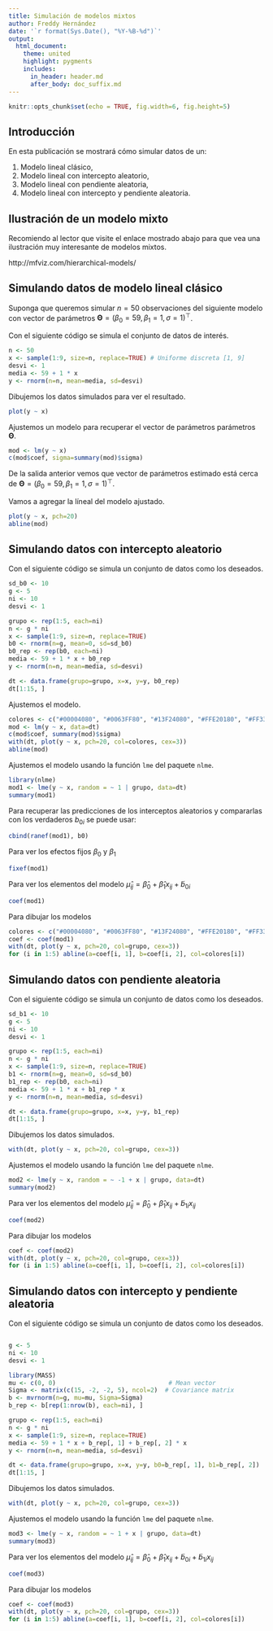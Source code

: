 ```yaml
---
title: Simulación de modelos mixtos
author: Freddy Hernández
date: '`r format(Sys.Date(), "%Y-%B-%d")`'
output:
  html_document:
    theme: united
    highlight: pygments
    includes:
      in_header: header.md
      after_body: doc_suffix.md
---
```


```r
knitr::opts_chunk$set(echo = TRUE, fig.width=6, fig.height=5)
```

## Introducción
En esta publicación se mostrará cómo simular datos de un:  

1. Modelo lineal clásico,  
2. Modelo lineal con intercepto aleatorio,  
3. Modelo lineal con pendiente aleatoria,  
4. Modelo lineal con intercepto y pendiente aleatoria.  

## Ilustración de un modelo mixto
Recomiendo al lector que visite el enlace mostrado abajo para que vea una ilustración muy interesante de modelos mixtos.

http://mfviz.com/hierarchical-models/

## Simulando datos de modelo lineal clásico
Suponga que queremos simular $n=50$ observaciones del siguiente modelo con vector de parámetros $\boldsymbol{\Theta}=(\beta_0=59, \beta_1=1, \sigma=1)^\top$.

\begin{align*} 
y_i &\sim N(\mu_i, \sigma^2) \\ 
\mu_i &= 59 + 1 x_i \\
\sigma &= 1 \\
x &\sim Uniforme[1, 9]
\end{align*}

Con el siguiente código se simula el conjunto de datos de interés.
```r
n <- 50
x <- sample(1:9, size=n, replace=TRUE) # Uniforme discreta [1, 9]
desvi <- 1
media <- 59 + 1 * x
y <- rnorm(n=n, mean=media, sd=desvi)
```

Dibujemos los datos simulados para ver el resultado.
```r
plot(y ~ x)
```

Ajustemos un modelo para recuperar el vector de parámetros parámetros $\boldsymbol{\Theta}$.
```r
mod <- lm(y ~ x)
c(mod$coef, sigma=summary(mod)$sigma)
```

De la salida anterior vemos que vector de parámetros estimado está cerca de $\boldsymbol{\Theta}=(\beta_0=59, \beta_1=1, \sigma=1)^\top$.

Vamos a agregar la líneal del modelo ajustado.
```r
plot(y ~ x, pch=20)
abline(mod)
```

## Simulando datos con intercepto aleatorio
Con el siguiente código se simula un conjunto de datos como los deseados.

```r
sd_b0 <- 10
g <- 5
ni <- 10
desvi <- 1

grupo <- rep(1:5, each=ni)
n <- g * ni
x <- sample(1:9, size=n, replace=TRUE)
b0 <- rnorm(n=g, mean=0, sd=sd_b0)
b0_rep <- rep(b0, each=ni)
media <- 59 + 1 * x + b0_rep
y <- rnorm(n=n, mean=media, sd=desvi)

dt <- data.frame(grupo=grupo, x=x, y=y, b0_rep)
dt[1:15, ]
```

Ajustemos el modelo.
```r
colores <- c("#00004080", "#0063FF80", "#13F24080", "#FFE20180", "#FF330080")
mod <- lm(y ~ x, data=dt)
c(mod$coef, summary(mod)$sigma)
with(dt, plot(y ~ x, pch=20, col=colores, cex=3))
abline(mod)
```


Ajustemos el modelo usando la función `lme` del paquete `nlme`.

```r
library(nlme)
mod1 <- lme(y ~ x, random = ~ 1 | grupo, data=dt)
summary(mod1)
```

Para recuperar las predicciones de los interceptos aleatorios y compararlas con los verdaderos $b_{0i}$ se puede usar:

```r
cbind(ranef(mod1), b0)
```

Para ver los efectos fijos $\beta_0$ y $\beta_1$
```r
fixef(mod1)
```

Para ver los elementos del modelo $\hat{\mu}_{ij} = \hat{\beta}_0 + \hat{\beta}_1 x_{ij} + \tilde{b}_{0i}$
```r
coef(mod1)
```

Para dibujar los modelos
```r
colores <- c("#00004080", "#0063FF80", "#13F24080", "#FFE20180", "#FF330080")
coef <- coef(mod1)
with(dt, plot(y ~ x, pch=20, col=grupo, cex=3))
for (i in 1:5) abline(a=coef[i, 1], b=coef[i, 2], col=colores[i])
```

## Simulando datos con pendiente aleatoria
Con el siguiente código se simula un conjunto de datos como los deseados.

```r
sd_b1 <- 10
g <- 5
ni <- 10
desvi <- 1

grupo <- rep(1:5, each=ni)
n <- g * ni
x <- sample(1:9, size=n, replace=TRUE)
b1 <- rnorm(n=g, mean=0, sd=sd_b0)
b1_rep <- rep(b0, each=ni)
media <- 59 + 1 * x + b1_rep * x
y <- rnorm(n=n, mean=media, sd=desvi)

dt <- data.frame(grupo=grupo, x=x, y=y, b1_rep)
dt[1:15, ]
```

Dibujemos los datos simulados.
```r
with(dt, plot(y ~ x, pch=20, col=grupo, cex=3))
```

Ajustemos el modelo usando la función `lme` del paquete `nlme`.

```r
mod2 <- lme(y ~ x, random = ~ -1 + x | grupo, data=dt)
summary(mod2)
```

Para ver los elementos del modelo $\hat{\mu}_{ij} = \hat{\beta}_0 + \hat{\beta}_1 x_{ij} + \tilde{b}_{1i} x_{ij}$
```r
coef(mod2)
```

Para dibujar los modelos
```r
coef <- coef(mod2)
with(dt, plot(y ~ x, pch=20, col=grupo, cex=3))
for (i in 1:5) abline(a=coef[i, 1], b=coef[i, 2], col=colores[i])
```

## Simulando datos con intercepto y pendiente aleatoria
Con el siguiente código se simula un conjunto de datos como los deseados.

```r

```

```r
g <- 5
ni <- 10
desvi <- 1

library(MASS)
mu <- c(0, 0)                               # Mean vector
Sigma <- matrix(c(15, -2, -2, 5), ncol=2)  # Covariance matrix
b <- mvrnorm(n=g, mu=mu, Sigma=Sigma)
b_rep <- b[rep(1:nrow(b), each=ni), ]

grupo <- rep(1:5, each=ni)
n <- g * ni
x <- sample(1:9, size=n, replace=TRUE)
media <- 59 + 1 * x + b_rep[, 1] + b_rep[, 2] * x
y <- rnorm(n=n, mean=media, sd=desvi)

dt <- data.frame(grupo=grupo, x=x, y=y, b0=b_rep[, 1], b1=b_rep[, 2])
dt[1:15, ]
```

Dibujemos los datos simulados.
```r
with(dt, plot(y ~ x, pch=20, col=grupo, cex=3))
```

Ajustemos el modelo usando la función `lme` del paquete `nlme`.

```r
mod3 <- lme(y ~ x, random = ~ 1 + x | grupo, data=dt)
summary(mod3)
```

Para ver los elementos del modelo $\hat{\mu}_{ij} = \hat{\beta}_0 + \hat{\beta}_1 x_{ij} + \tilde{b}_{0i} + \tilde{b}_{1i} x_{ij}$
```r
coef(mod3)
```

Para dibujar los modelos
```r
coef <- coef(mod3)
with(dt, plot(y ~ x, pch=20, col=grupo, cex=3))
for (i in 1:5) abline(a=coef[i, 1], b=coef[i, 2], col=colores[i])
```
